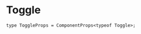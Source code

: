 # Toggle


```tsx
type ToggleProps = ComponentProps<typeof Toggle>;
```

<div className="pb-24">
  <DocsComponentLayout
    propInfo={[
      {
        name: "className",
        type: "string",
        defaultValue: "undefined",
        description: "The CSS class name for styling the button.",
      },
      {
        name: "variant",
        type: "string",
        defaultValue: "default",
        description:
          "The variant style of the toggle. Possible values are: 'default' or 'outline'.",
      },
      {
        name: "size",
        type: "string",
        defaultValue: "default",
        description:
          "The size of the button. Possible values are: 'default', 'sm' or 'lg'.",
      },
    ]}
  >
    <Toggle aria-label="Toggle italic">
      <FontBoldIcon className="h-4 w-4" />
    </Toggle>
  </DocsComponentLayout>
</div>
